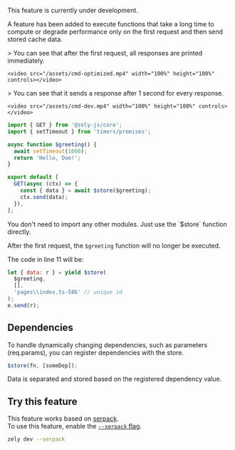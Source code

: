 <Box type="warning">This feature is currently under development.</Box>

A feature has been added to execute functions that take a long time to compute or degrade performance only on the first request and then send stored cache data.

<Tabs>
  <TabItem id="With $store">
    > You can see that after the first request, all responses are printed immediately.

    <video src="/assets/cmd-optimized.mp4" width="100%" height="100%" controls></video>

  </TabItem>
  <TabItem id="Without $store">
    > You can see that it sends a response after 1 second for every response.

    <video src="/assets/cmd-dev.mp4" width="100%" height="100%" controls></video>

  </TabItem>
</Tabs>

```ts
import { GET } from '@zely-js/core';
import { setTimeout } from 'timers/promises';

async function $greeting() {
  await setTimeout(1000);
  return 'Hello, Doe!';
}

export default [
  GET(async (ctx) => {
    const { data } = await $store($greeting);
    ctx.send(data);
  }),
];
```

<Box type="tip">
  You don't need to import any other modules. Just use the `$store` function directly.
</Box>

After the first request, the `$greeting` function will no longer be executed.

<Box type="info">

The code in line 11 will be:

```js
let { data: r } = yield $store(
  $greeting,
  [],
  'pages\\index.ts-586' // unique id
);
e.send(r);
```

</Box>

## Dependencies

To handle dynamically changing dependencies, such as parameters (req.params),
you can register dependencies with the store.

```ts
$store(fn, [someDep]);
```

Data is separated and stored based on the registered dependency value.

## Try this feature

This feature works based on [serpack](/serpack).  
To use this feature, enable the [`--serpack` flag](/serpack/introduction).

```bash
zely dev --serpack
```
